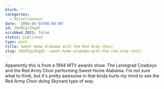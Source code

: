 ```yaml
---
blurb: ''
categories:
  - Miscellaneous
date: '2008-04-03T00:00:00'
id: 20eMIgvZhgdC
scrubbed_2021: false
status: published
type: post
title: Sweet Home Alabama with the Red Army Choir
slug: 20eMIgvZhgdC--sweet-home-alabama-with-the-red-army-choir
---
```


Apparently this is from a 1994 MTV awards show. The Leningrad
Cowboys and the Red Army Choir performing Sweet Home Alabama.
I'm not sure what to think, but it's pretty awesome in that kinda
hurts my mind to see the Red Army Choir doing Skynard type of way.
